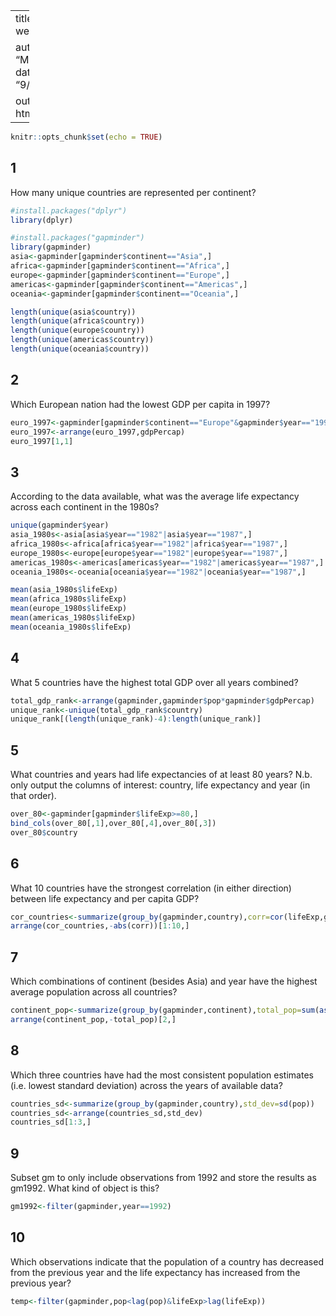 
---
title: "pre_class week 3"

author: "Mingxuan Bo"
date: "9/25/2018"

output: html_document
---

```r
knitr::opts_chunk$set(echo = TRUE)
```

## 1
How many unique countries are represented per continent?

```r
#install.packages("dplyr")
library(dplyr)

#install.packages("gapminder")
library(gapminder)
asia<-gapminder[gapminder$continent=="Asia",]
africa<-gapminder[gapminder$continent=="Africa",]
europe<-gapminder[gapminder$continent=="Europe",]
americas<-gapminder[gapminder$continent=="Americas",]
oceania<-gapminder[gapminder$continent=="Oceania",]

length(unique(asia$country))
length(unique(africa$country))
length(unique(europe$country))
length(unique(americas$country))
length(unique(oceania$country))
```


## 2

Which European nation had the lowest GDP per capita in 1997?

```r
euro_1997<-gapminder[gapminder$continent=="Europe"&gapminder$year=="1997",]
euro_1997<-arrange(euro_1997,gdpPercap)
euro_1997[1,1]
```

## 3

According to the data available, what was the average life expectancy across each continent in the 1980s?

```r
unique(gapminder$year)
asia_1980s<-asia[asia$year=="1982"|asia$year=="1987",]
africa_1980s<-africa[africa$year=="1982"|africa$year=="1987",]
europe_1980s<-europe[europe$year=="1982"|europe$year=="1987",]
americas_1980s<-americas[americas$year=="1982"|americas$year=="1987",]
oceania_1980s<-oceania[oceania$year=="1982"|oceania$year=="1987",]

mean(asia_1980s$lifeExp)
mean(africa_1980s$lifeExp)
mean(europe_1980s$lifeExp)
mean(americas_1980s$lifeExp)
mean(oceania_1980s$lifeExp)
```

## 4

What 5 countries have the highest total GDP over all years combined?

```r
total_gdp_rank<-arrange(gapminder,gapminder$pop*gapminder$gdpPercap)
unique_rank<-unique(total_gdp_rank$country)
unique_rank[(length(unique_rank)-4):length(unique_rank)]
```

## 5

What countries and years had life expectancies of at least 80 years? N.b. only output the columns of interest: country, life expectancy and year (in that order).

```r
over_80<-gapminder[gapminder$lifeExp>=80,]
bind_cols(over_80[,1],over_80[,4],over_80[,3])
over_80$country
```

## 6

What 10 countries have the strongest correlation (in either direction) between life expectancy and per capita GDP?

```r
cor_countries<-summarize(group_by(gapminder,country),corr=cor(lifeExp,gdpPercap))
arrange(cor_countries,-abs(corr))[1:10,]
```


## 7

Which combinations of continent (besides Asia) and year have the highest average population across all countries?

```r
continent_pop<-summarize(group_by(gapminder,continent),total_pop=sum(as.numeric(pop)))
arrange(continent_pop,-total_pop)[2,]
```

## 8

Which three countries have had the most consistent population estimates (i.e. lowest standard deviation) across the years of available data?

```r
countries_sd<-summarize(group_by(gapminder,country),std_dev=sd(pop))
countries_sd<-arrange(countries_sd,std_dev)
countries_sd[1:3,] 
```

## 9

Subset gm to only include observations from 1992 and store the results as gm1992. What kind of object is this?

```r
gm1992<-filter(gapminder,year==1992)
```


## 10

Which observations indicate that the population of a country has decreased from the previous year and the life expectancy has increased from the previous year? 

```r
temp<-filter(gapminder,pop<lag(pop)&lifeExp>lag(lifeExp))
```
